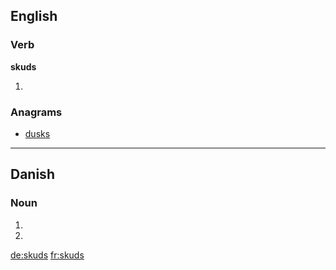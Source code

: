 ==English==

===Verb===
'''skuds'''

# {{third-person singular of|skud}}

===Anagrams===
* [[dusks#English|dusks]]

----

==Danish==

===Noun===
{{head|da|noun form|g=n}}

# {{form of|genitive singular indefinite|skud|lang=da}}
# {{form of|genitive plural indefinite|skud|lang=da}}

[[de:skuds]]
[[fr:skuds]]